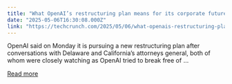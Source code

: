```yaml
---
title: "What OpenAI’s restructuring plan means for its corporate future"
date: "2025-05-06T16:30:08.000Z"
link: "https://techcrunch.com/2025/05/06/what-openais-restructuring-plan-means-for-its-corporate-future/"
---
```


OpenAI said on Monday it is pursuing a new restructuring plan after conversations with Delaware and California’s attorneys general, both of whom were closely watching as OpenAI tried to break free of ...

[Read more](https://techcrunch.com/2025/05/06/what-openais-restructuring-plan-means-for-its-corporate-future/)
